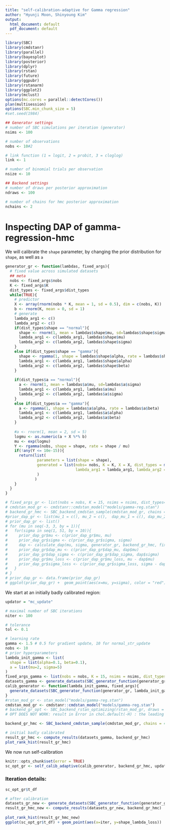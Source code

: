 ```yaml
---
title: "self-calibration-adaptive for Gamma regression"
author: "Hyunji Moon, Shinyoung Kim"
output:
  html_document: default
  pdf_document: default
---
```

```r
library(SBC)
library(cmdstanr)
library(parallel)
library(bayesplot)
library(posterior)
library(dplyr)
library(rstan)
library(future)
library(ggpubr)
library(rstanarm)
library(ggplot2)
library(mclust)
options(mc.cores = parallel::detectCores())
plan(multisession)
options(SBC.min_chunk_size = 5)
#set.seed(1984)
```

```R
## Generator settings
# number of SBC simulations per iteration (generator)
nsims <- 100

# number of observations
nobs <- 10#2

# link function (1 = logit, 2 = probit, 3 = cloglog)
link <- 1

# number of binomial trials per observation
nsize <- 10

## Backend settings
# number of draws per posterior approximation 
ndraws <- 100

# number of chains for hmc posterior approximation
nchains <- 2
```

# Inspecting DAP of gamma-regression-hmc

We will calibrate the `shape` parameter, by changing the prior distribution for `shape`, as well as `a`

```R
generator_gr <- function(lambdas, fixed_args){
  # fixed value across simulated datasets
  ## meta
  nobs <- fixed_args$nobs
  K <- fixed_args$K
  dist_types <- fixed_args$dist_types
  while(TRUE){
    # predictor
    X <- array(rnorm(nobs * K, mean = 1, sd = 0.5), dim = c(nobs, K))
    b <- rnorm(K, mean = 0, sd = 1)
    # generate
    lambda_arg1 <- c()
    lambda_arg2 <- c()
    if(dist_types$shape == "normal"){
      shape <- rnorm(1, mean = lambdas$shape$mu, sd=lambdas$shape$sigma)
      lambda_arg1 <- c(lambda_arg1, lambdas$shape$mu)
      lambda_arg2 <- c(lambda_arg2, lambdas$shape$sigma)
    }
    else if(dist_types$shape == "gamma"){
      shape <- rgamma(1, shape = lambdas$shape$alpha, rate = lambdas$shape$beta)
      lambda_arg1 <- c(lambda_arg1, lambdas$shape$alpha)
      lambda_arg2 <- c(lambda_arg2, lambdas$shape$beta)
    }
    
    if(dist_types$a == "normal"){
      a <- rnorm(1, mean = lambdas$a$mu, sd=lambdas$a$sigma)
      lambda_arg1 <- c(lambda_arg1, lambdas$a$mu)
      lambda_arg2 <- c(lambda_arg2, lambdas$a$sigma)
    }
    else if(dist_types$a == "gamma"){
      a <- rgamma(1, shape = lambdas$a$alpha, rate = lambdas$a$beta)
      lambda_arg1 <- c(lambda_arg1, lambdas$a$alpha)
      lambda_arg2 <- c(lambda_arg2, lambdas$a$beta)
    }
    
    #a <- rnorm(1, mean = 2, sd = 5)
    logmu <- as.numeric(a + X %*% b)
    mu <- exp(logmu)
    Y <- rgamma(nobs, shape = shape, rate = shape / mu)
    if(!any(Y <= 10e-15)){
      return(list(
              parameters = list(shape = shape),
              generated = list(nobs= nobs, K = K, X = X, dist_types = match(unlist(dist_types), c("normal", "gamma")), 
                               lambda_arg1 = lambda_arg1, lambda_arg2 = lambda_arg2, Y = Y)
              )
             )
    }
  }
}

# fixed_args_gr <- list(nobs = nobs, K = 15, nsims = nsims, dist_types=list(shape="gamma", a="normal"))
# cmdstan_mod_gr <- cmdstanr::cmdstan_model("models/gamma-reg.stan")
# backend_gr_hmc <- SBC_backend_cmdstan_sample(cmdstan_mod_gr, chains = 4, iter_sampling = ndraws / 4) # thin = 10
#prior_dap_gr <- list(mu_1 = c(), mu_2 = c(),  dap_mu_1 = c(), dap_mu_2 = c(), dap_middle = c())
# prior_dap_gr <- list()
# for (mu in seq(-3, 3, by = 1)){
#   for(sigma in seq(1, 51, by = 10)){
#     prior_dap_gr$mu <- c(prior_dap_gr$mu, mu)
#     prior_dap_gr$sigma <- c(prior_dap_gr$sigma, sigma)
#     dap <- calculate_dap(mu, sigma, generator_gr, backend_gr_hmc, fixed_args_gr)
#     prior_dap_gr$dap_mu <- c(prior_dap_gr$dap_mu, dap$mu)
#     prior_dap_gr$dap_sigma <- c(prior_dap_gr$dap_sigma, dap$sigma)
#     prior_dap_gr$mu_loss <- c(prior_dap_gr$mu_loss, mu - dap$mu)
#     prior_dap_gr$sigma_loss <- c(prior_dap_gr$sigma_loss, sigma - dap$sigma)
#   }
# }
# prior_dap_gr <- data.frame(prior_dap_gr)
# ggplot(prior_dap_gr) +  geom_point(aes(x=mu, y=sigma), color = "red") + geom_point(aes(x=dap_mu, y = dap_sigma), color = "blue")
```

We start at an initially badly calibrated region:

```R
updator = "mc_update"

# maximal number of SBC iterations
niter <- 100

# tolerance
tol <- 0.1

# learning rate
gamma <- 1.5 # 0.5 for gradient update, 10 for normal_str_update
nobs <- 10
# prior hyperparameters
lambda_init_gamma <- list(
  shape = list(alpha=0.1, beta=0.1),
  a = list(mu=2, sigma=5)
)
fixed_args_gamma <- list(nobs = nobs, K = 15, nsims = nsims, dist_types=list(shape="gamma", a="normal"))
datasets_gamma <- generate_datasets(SBC_generator_function(generator_gr, lambda_init_gamma, fixed_args_gamma), n_datasets = nsims)
calib_generator <- function(lambda_init_gamma, fixed_args){
  generate_datasets(SBC_generator_function(generator_gr, lambda_init_gamma, fixed_args), n_datasets = fixed_args_gamma$nsims)
}
#rstan_mod_gr <- stan_model("models/gamma-reg.stan")
cmdstan_mod_gr <- cmdstanr::cmdstan_model("models/gamma-reg.stan")
# backend_gr_opt <- SBC_backend_rstan_optimizing(rstan_mod_gr, draws = ndraws)
# OPT DOES NOT WORK: result in Error in chol.default(-H) : the leading minor of order 13 is not positive definite

backend_gr_hmc <- SBC_backend_cmdstan_sample(cmdstan_mod_gr, chains = 4, iter_sampling = ndraws / 4) # thin = 10

# initial badly calibrated
result_gr_hmc <- compute_results(datasets_gamma, backend_gr_hmc)
plot_rank_hist(result_gr_hmc)
```

We now run self-calibration

```R
knitr::opts_chunk$set(error = TRUE)
sc_opt_gr <- self_calib_adaptive(calib_generator, backend_gr_hmc, updator, c("shape", "a"), lambda_init_gamma, nsims, gamma, tol, fixed_args = fixed_args_gamma)
```

### Iteration details:

```R
sc_opt_gr$t_df
```

```R
# after calibration
datasets_gr_new <- generate_datasets(SBC_generator_function(generator_gr, sc_opt_gr$lambda, fixed_args_gamma), n_datasets = fixed_args_gamma$nsims)
result_gr_hmc_new <- compute_results(datasets_gr_new, backend_gr_hmc)
    
plot_rank_hist(result_gr_hmc_new)
ggplot(sc_opt_gr$t_df) + geom_point(aes(x=iter, y=shape_lambda_loss))
```
